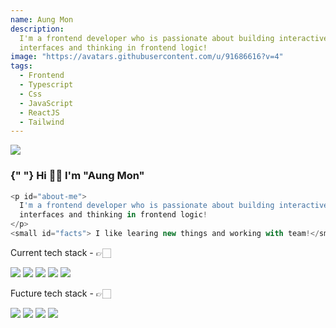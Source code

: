 ```yaml
---
name: Aung Mon
description:
  I'm a frontend developer who is passionate about building interactive user
  interfaces and thinking in frontend logic!
image: "https://avatars.githubusercontent.com/u/91686616?v=4"
tags:
  - Frontend
  - Typescript
  - Css
  - JavaScript
  - ReactJS
  - Tailwind
---
```


<div className="h-32 w-32 rounded-xl overflow-hidden mx-auto">
  <img src="https://avatars.githubusercontent.com/u/91686616?v=4" />
</div>

<h3 className="flex flex-row justify-center max-w-[240px] mt-5 mx-auto bg-slate-900 content-fixed rounded-2xl text-white">
  <span>
    {" "}
    Hi <span className="text-xl">👋🏽</span> I'm <span className="font-bold">"Aung Mon"</span>
  </span>
</h3>

<div className="container max-w-[720px] mx-auto flex flex-col items-center">

```javascript
<p id="about-me">
  I'm a frontend developer who is passionate about building interactive user
  interfaces and thinking in frontend logic!
</p>
<small id="facts"> I like learing new things and working with team!</small>
```

<div className="flex items-center mb-3">
  <p className="font-bold mr-3">Current tech stack - 👉🏻</p>
  <div className="bg-slate-900 flex justify-center gap-4 px-4 py-2 rounded-2xl">
    <img
      className="h-5"
      src="https://raw.githubusercontent.com/github/explore/80688e429a7d4ef2fca1e82350fe8e3517d3494d/topics/javascript/javascript.png"
    />
    <img
      className="h-5"
      src="https://raw.githubusercontent.com/github/explore/80688e429a7d4ef2fca1e82350fe8e3517d3494d/topics/typescript/typescript.png"
    />
    <img
      className="h-5"
      src="https://raw.githubusercontent.com/github/explore/80688e429a7d4ef2fca1e82350fe8e3517d3494d/topics/react/react.png"
    />
    <img
      className="h-5"
      src=" https://imgs.search.brave.com/hGwT1XWOE5s9l6sFNaWVB3YKfeoo0hadewIgx8rhdFA/rs:fit:860:0:0/g:ce/aHR0cHM6Ly91cGxv/YWQud2lraW1lZGlh/Lm9yZy93aWtpcGVk/aWEvY29tbW9ucy9k/L2Q1L1RhaWx3aW5k/X0NTU19Mb2dvLnN2/Zw.svg"
    />
    <img
      className="h-5"
      src="https://static-00.iconduck.com/assets.00/nextjs-icon-512x512-y563b8iq.png"
    />
  </div>
</div>

<div className="flex justify-center">
  <p className="font-bold mr-3">Fucture tech stack - 👉🏻</p>
  <div className="bg-slate-100 flex justify-center gap-4 px-4 py-2 rounded-2xl">
    <img
      className="h-5"
      src="https://static-00.iconduck.com/assets.00/nextjs-icon-512x512-y563b8iq.png"
    />
    <img
      className="h-5"
      src="https://raw.githubusercontent.com/github/explore/80688e429a7d4ef2fca1e82350fe8e3517d3494d/topics/nodejs/nodejs.png"
    />
    <img
      className="h-5"
      src="https://assets.stickpng.com/images/5848104fcef1014c0b5e4950.png"
    />
    <img
      className="h-5"
      src="https://upload.wikimedia.org/wikipedia/commons/thumb/9/9a/Laravel.svg/1200px-Laravel.svg.png"
    />
  </div>
</div>

</div>

